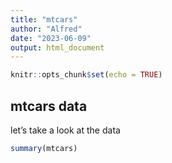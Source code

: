 ```yaml
---
title: "mtcars"
author: "Alfred"
date: "2023-06-09"
output: html_document
---
```


```r
knitr::opts_chunk$set(echo = TRUE)
```

## mtcars data 

let's take a look at the data 

```r
summary(mtcars)
```




